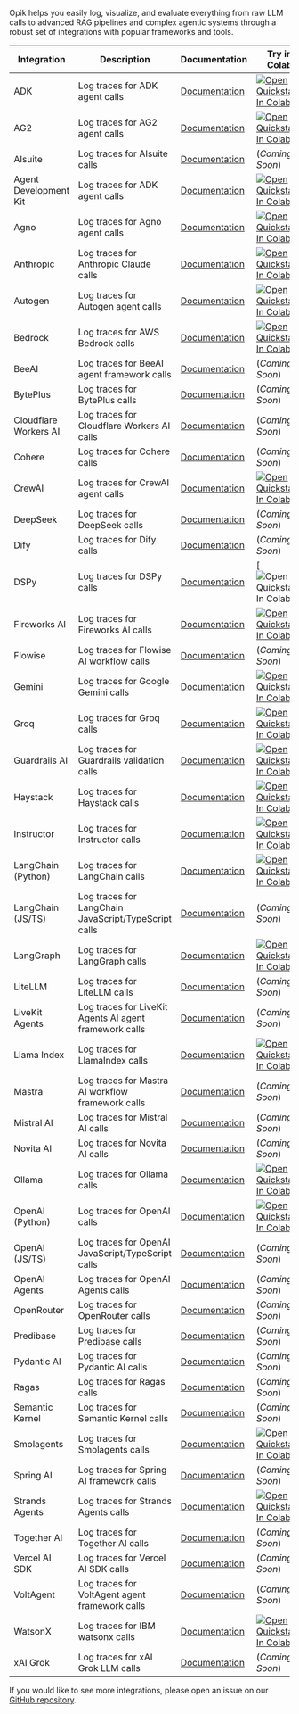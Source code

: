 Opik helps you easily log, visualize, and evaluate everything from raw LLM calls to advanced RAG pipelines and complex agentic systems through a robust set of integrations with popular frameworks and tools.

| Integration           | Description                                            | Documentation                                                          | Try in Colab                                                                                                                                                                                                                       |
| --------------------- | ------------------------------------------------------ | ---------------------------------------------------------------------- | ---------------------------------------------------------------------------------------------------------------------------------------------------------------------------------------------------------------------------------- |
| ADK                   | Log traces for ADK agent calls                         | [Documentation](/docs/opik/tracing/integrations/adk)                   | [![Open Quickstart In Colab](https://colab.research.google.com/assets/colab-badge.svg)](https://colab.research.google.com/github/comet-ml/opik/blob/main/apps/opik-documentation/documentation/docs/cookbook/adk.ipynb)            |
| AG2                   | Log traces for AG2 agent calls                         | [Documentation](/docs/opik/tracing/integrations/ag2)                   | [![Open Quickstart In Colab](https://colab.research.google.com/assets/colab-badge.svg)](https://colab.research.google.com/github/comet-ml/opik/blob/main/apps/opik-documentation/documentation/docs/cookbook/ag2.ipynb)            |
| AIsuite               | Log traces for AIsuite calls                           | [Documentation](/docs/opik/tracing/integrations/aisuite)               | (_Coming Soon_)                                                                                                                                                                                                                    |
| Agent Development Kit | Log traces for ADK agent calls                         | [Documentation](/docs/opik/tracing/integrations/adk)                   | [![Open Quickstart In Colab](https://colab.research.google.com/assets/colab-badge.svg)](https://colab.research.google.com/github/comet-ml/opik/blob/main/apps/opik-documentation/documentation/docs/cookbook/adk.ipynb)            |
| Agno                  | Log traces for Agno agent calls                        | [Documentation](/docs/opik/tracing/integrations/agno)                  | [![Open Quickstart In Colab](https://colab.research.google.com/assets/colab-badge.svg)](https://colab.research.google.com/github/comet-ml/opik/blob/main/apps/opik-documentation/documentation/docs/cookbook/agno.ipynb)           |
| Anthropic             | Log traces for Anthropic Claude calls                  | [Documentation](/docs/opik/tracing/integrations/anthropic)             | [![Open Quickstart In Colab](https://colab.research.google.com/assets/colab-badge.svg)](https://colab.research.google.com/github/comet-ml/opik/blob/main/apps/opik-documentation/documentation/docs/cookbook/anthropic.ipynb)      |
| Autogen               | Log traces for Autogen agent calls                     | [Documentation](/docs/opik/tracing/integrations/autogen)               | [![Open Quickstart In Colab](https://colab.research.google.com/assets/colab-badge.svg)](https://colab.research.google.com/github/comet-ml/opik/blob/main/apps/opik-documentation/documentation/docs/cookbook/autogen.ipynb)        |
| Bedrock               | Log traces for AWS Bedrock calls                       | [Documentation](/docs/opik/tracing/integrations/bedrock)               | [![Open Quickstart In Colab](https://colab.research.google.com/assets/colab-badge.svg)](https://colab.research.google.com/github/comet-ml/opik/blob/main/apps/opik-documentation/documentation/docs/cookbook/bedrock.ipynb)        |
| BeeAI                 | Log traces for BeeAI agent framework calls             | [Documentation](/docs/opik/tracing/integrations/beeai)                 | (_Coming Soon_)                                                                                                                                                                                                                    |
| BytePlus              | Log traces for BytePlus calls                          | [Documentation](/docs/opik/tracing/integrations/byteplus)              | (_Coming Soon_)                                                                                                                                                                                                                    |
| Cloudflare Workers AI | Log traces for Cloudflare Workers AI calls             | [Documentation](/docs/opik/tracing/integrations/cloudflare-workers-ai) | (_Coming Soon_)                                                                                                                                                                                                                    |
| Cohere                | Log traces for Cohere calls                            | [Documentation](/docs/opik/tracing/integrations/cohere)                | (_Coming Soon_)                                                                                                                                                                                                                    |
| CrewAI                | Log traces for CrewAI agent calls                      | [Documentation](/docs/opik/tracing/integrations/crewai)                | [![Open Quickstart In Colab](https://colab.research.google.com/assets/colab-badge.svg)](https://colab.research.google.com/github/comet-ml/opik/blob/main/apps/opik-documentation/documentation/docs/cookbook/crewai.ipynb)         |
| DeepSeek              | Log traces for DeepSeek calls                          | [Documentation](/docs/opik/tracing/integrations/deepseek)              | (_Coming Soon_)                                                                                                                                                                                                                    |
| Dify                  | Log traces for Dify calls                              | [Documentation](/docs/opik/tracing/integrations/dify)                  | (_Coming Soon_)                                                                                                                                                                                                                    |
| DSPy                  | Log traces for DSPy calls                              | [Documentation](/docs/opik/tracing/integrations/dspy)                  | [![Open Quickstart In Colab](https://colab.research.google.com/github/comet-ml/opik/blob/main/apps/opik-documentation/documentation/docs/cookbook/dspy.ipynb)                                                                      |
| Fireworks AI          | Log traces for Fireworks AI calls                      | [Documentation](/docs/opik/tracing/integrations/fireworks-ai)          | [![Open Quickstart In Colab](https://colab.research.google.com/assets/colab-badge.svg)](https://colab.research.google.com/github/comet-ml/opik/blob/main/apps/opik-documentation/documentation/docs/cookbook/fireworks-ai.ipynb)   |
| Flowise               | Log traces for Flowise AI workflow calls               | [Documentation](/docs/opik/tracing/integrations/flowise)               | (_Coming Soon_)                                                                                                                                                                                                                    |
| Gemini                | Log traces for Google Gemini calls                     | [Documentation](/docs/opik/tracing/integrations/gemini)                | [![Open Quickstart In Colab](https://colab.research.google.com/assets/colab-badge.svg)](https://colab.research.google.com/github/comet-ml/opik/blob/main/apps/opik-documentation/docs/cookbook/gemini.ipynb)                       |
| Groq                  | Log traces for Groq calls                              | [Documentation](/docs/opik/tracing/integrations/groq)                  | [![Open Quickstart In Colab](https://colab.research.google.com/assets/colab-badge.svg)](https://colab.research.google.com/github/comet-ml/opik/blob/main/apps/opik-documentation/documentation/docs/cookbook/groq.ipynb)           |
| Guardrails AI         | Log traces for Guardrails validation calls             | [Documentation](/docs/opik/tracing/integrations/guardrails-ai)         | [![Open Quickstart In Colab](https://colab.research.google.com/assets/colab-badge.svg)](https://colab.research.google.com/github/comet-ml/opik/blob/main/apps/opik-documentation/documentation/docs/cookbook/guardrails.ipynb)     |
| Haystack              | Log traces for Haystack calls                          | [Documentation](/docs/opik/tracing/integrations/haystack)              | [![Open Quickstart In Colab](https://colab.research.google.com/assets/colab-badge.svg)](https://colab.research.google.com/github/comet-ml/opik/blob/main/apps/opik-documentation/documentation/docs/cookbook/haystack.ipynb)       |
| Instructor            | Log traces for Instructor calls                        | [Documentation](/docs/opik/tracing/integrations/instructor)            | [![Open Quickstart In Colab](https://colab.research.google.com/assets/colab-badge.svg)](https://colab.research.google.com/github/comet-ml/opik/blob/main/apps/opik-documentation/documentation/docs/cookbook/instructor.ipynb)     |
| LangChain (Python)    | Log traces for LangChain calls                         | [Documentation](/docs/opik/tracing/integrations/langchain)             | [![Open Quickstart In Colab](https://colab.research.google.com/assets/colab-badge.svg)](https://colab.research.google.com/github/comet-ml/opik/blob/main/apps/opik-documentation/documentation/docs/cookbook/langchain.ipynb)      |
| LangChain (JS/TS)     | Log traces for LangChain JavaScript/TypeScript calls   | [Documentation](/docs/opik/tracing/integrations/langchainjs)           | (_Coming Soon_)                                                                                                                                                                                                                    |
| LangGraph             | Log traces for LangGraph calls                         | [Documentation](/docs/opik/tracing/integrations/langgraph)             | [![Open Quickstart In Colab](https://colab.research.google.com/assets/colab-badge.svg)](https://colab.research.google.com/github/comet-ml/opik/blob/main/apps/opik-documentation/documentation/docs/cookbook/langgraph.ipynb)      |
| LiteLLM               | Log traces for LiteLLM calls                           | [Documentation](/docs/opik/tracing/integrations/litellm)               | (_Coming Soon_)                                                                                                                                                                                                                    |
| LiveKit Agents        | Log traces for LiveKit Agents AI agent framework calls | [Documentation](/docs/opik/tracing/integrations/livekit)               | (_Coming Soon_)                                                                                                                                                                                                                    |
| Llama Index           | Log traces for LlamaIndex calls                        | [Documentation](/docs/opik/tracing/integrations/llama_index)           | [![Open Quickstart In Colab](https://colab.research.google.com/assets/colab-badge.svg)](https://colab.research.google.com/github/comet-ml/opik/blob/main/apps/opik-documentation/documentation/docs/cookbook/llamaindex.ipynb)     |
| Mastra                | Log traces for Mastra AI workflow framework calls      | [Documentation](/docs/opik/tracing/integrations/mastra)                | (_Coming Soon_)                                                                                                                                                                                                                    |
| Mistral AI            | Log traces for Mistral AI calls                        | [Documentation](/docs/opik/tracing/integrations/mistral)               | (_Coming Soon_)                                                                                                                                                                                                                    |
| Novita AI             | Log traces for Novita AI calls                         | [Documentation](/docs/opik/tracing/integrations/novita-ai)             | (_Coming Soon_)                                                                                                                                                                                                                    |
| Ollama                | Log traces for Ollama calls                            | [Documentation](/docs/opik/tracing/integrations/ollama)                | [![Open Quickstart In Colab](https://colab.research.google.com/assets/colab-badge.svg)](https://colab.research.google.com/github/comet-ml/opik/blob/main/apps/opik-documentation/documentation/docs/cookbook/ollama.ipynb)         |
| OpenAI (Python)       | Log traces for OpenAI calls                            | [Documentation](/docs/opik/tracing/integrations/openai)                | [![Open Quickstart In Colab](https://colab.research.google.com/assets/colab-badge.svg)](https://colab.research.google.com/github/comet-ml/opik/blob/main/apps/opik-documentation/documentation/docs/cookbook/openai.ipynb)         |
| OpenAI (JS/TS)        | Log traces for OpenAI JavaScript/TypeScript calls      | [Documentation](/docs/opik/tracing/integrations/openai-typescript)     | (_Coming Soon_)                                                                                                                                                                                                                    |
| OpenAI Agents         | Log traces for OpenAI Agents calls                     | [Documentation](/docs/opik/tracing/integrations/openai_agents)         | (_Coming Soon_)                                                                                                                                                                                                                    |
| OpenRouter            | Log traces for OpenRouter calls                        | [Documentation](/docs/opik/tracing/integrations/openrouter)            | (_Coming Soon_)                                                                                                                                                                                                                    |
| Predibase             | Log traces for Predibase calls                         | [Documentation](/docs/opik/tracing/integrations/predibase)             | (_Coming Soon_)                                                                                                                                                                                                                    |
| Pydantic AI           | Log traces for Pydantic AI calls                       | [Documentation](/docs/opik/tracing/integrations/pydantic-ai)           | (_Coming Soon_)                                                                                                                                                                                                                    |
| Ragas                 | Log traces for Ragas calls                             | [Documentation](/docs/opik/tracing/integrations/ragas)                 | (_Coming Soon_)                                                                                                                                                                                                                    |
| Semantic Kernel       | Log traces for Semantic Kernel calls                   | [Documentation](/docs/opik/tracing/integrations/semantic-kernel)       | (_Coming Soon_)                                                                                                                                                                                                                    |
| Smolagents            | Log traces for Smolagents calls                        | [Documentation](/docs/opik/tracing/integrations/smolagents)            | [![Open Quickstart In Colab](https://colab.research.google.com/assets/colab-badge.svg)](https://colab.research.google.com/github/comet-ml/opik/blob/main/apps/opik-documentation/documentation/docs/cookbook/smolagents.ipynb)     |
| Spring AI             | Log traces for Spring AI framework calls               | [Documentation](/docs/opik/tracing/integrations/spring-ai)             | (_Coming Soon_)                                                                                                                                                                                                                    |
| Strands Agents        | Log traces for Strands Agents calls                    | [Documentation](/docs/opik/tracing/integrations/strands-agents)        | [![Open Quickstart In Colab](https://colab.research.google.com/assets/colab-badge.svg)](https://colab.research.google.com/github/comet-ml/opik/blob/main/apps/opik-documentation/documentation/docs/cookbook/strands-agents.ipynb) |
| Together AI           | Log traces for Together AI calls                       | [Documentation](/docs/opik/tracing/integrations/together-ai)           | (_Coming Soon_)                                                                                                                                                                                                                    |
| Vercel AI SDK         | Log traces for Vercel AI SDK calls                     | [Documentation](/docs/opik/tracing/integrations/vercel-ai-sdk)         | (_Coming Soon_)                                                                                                                                                                                                                    |
| VoltAgent             | Log traces for VoltAgent agent framework calls         | [Documentation](/docs/opik/tracing/integrations/voltagent)             | (_Coming Soon_)                                                                                                                                                                                                                    |
| WatsonX               | Log traces for IBM watsonx calls                       | [Documentation](/docs/opik/tracing/integrations/watsonx)               | [![Open Quickstart In Colab](https://colab.research.google.com/assets/colab-badge.svg)](https://colab.research.google.com/github/comet-ml/opik/blob/main/apps/opik-documentation/documentation/docs/cookbook/watsonx.ipynb)        |
| xAI Grok              | Log traces for xAI Grok LLM calls                      | [Documentation](/docs/opik/tracing/integrations/xai-grok)              | (_Coming Soon_)                                                                                                                                                                                                                    |

If you would like to see more integrations, please open an issue on our [GitHub repository](https://github.com/comet-ml/opik/issues/new/choose).
